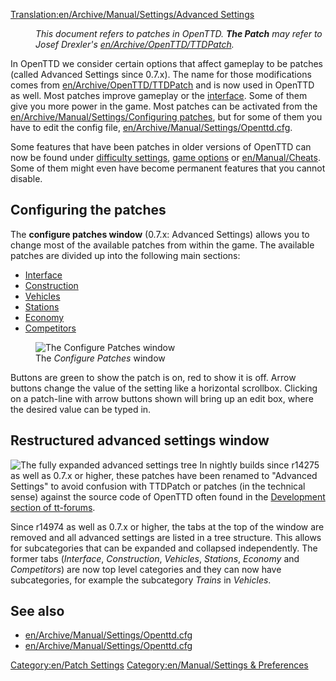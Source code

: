 [[Translation:en/Archive/Manual/Settings/Advanced Settings]]
{{en/Manual/Navigation}}

:''This document refers to patches in OpenTTD. '''The Patch''' may refer to Josef Drexler's [[en/Archive/OpenTTD/TTDPatch]].''

In OpenTTD we consider certain options that affect gameplay to be patches (called Advanced Settings since 0.7.x). The name for those modifications comes from [[en/Archive/OpenTTD/TTDPatch]] and is now used in OpenTTD as well. Most patches improve gameplay or the [[en/Manual/Game interface|interface]]. Some of them give you more power in the game. Most patches can be activated from the [[en/Archive/Manual/Settings/Configuring patches]], but for some of them you have to edit the config file, [[en/Archive/Manual/Settings/Openttd.cfg]].

Some features that have been patches in older versions of OpenTTD can now be found under [[en/Archive/Manual/Settings/Difficulty|difficulty settings]], [[en/Manual/Game options window|game options]] or [[en/Manual/Cheats]]. Some of them might even have become permanent features that you cannot disable.

==Configuring the patches==
The '''configure patches window''' (0.7.x: Advanced Settings) allows you to change most of the available patches from within the game. The available patches are divided up into the following main sections:

*[[en/Archive/Manual/Settings/Advanced Settings/Interface|Interface]]
*[[en/Archive/Manual/Settings/Advanced Settings/Construction|Construction]]
*[[en/Archive/Manual/Settings/Advanced Settings/Vehicles|Vehicles]]
*[[en/Archive/Manual/Settings/Advanced Settings/Stations|Stations]]
*[[en/Archive/Manual/Settings/Advanced Settings/Economy|Economy]]
*[[en/Archive/Manual/Settings/Advanced Settings/Competitors|Competitors]]
[[File:en/Patches-Interface-0.4.0.png|right|frame|The ''Configure Patches'' window]]

Buttons are green to show the patch is on, red to show it is off. Arrow buttons change the value of the setting like a horizontal scrollbox. Clicking on a patch-line with arrow buttons shown will bring up an edit box, where the desired value can be typed in.

{{en/Archive/Manual/Settings/Patch Config}}
{{en/-}}

== Restructured advanced settings window ==

{{en/Nightly}}
[[File:en/Archive/Manual/Settings/Advanced options full.png|thumb|The fully expanded advanced settings tree]]
In nightly builds since r14275 as well as 0.7.x or higher, these patches have been renamed to "Advanced Settings" to avoid confusion with TTDPatch or patches (in the technical sense) against the source code of OpenTTD often found in the [http://www.tt-forums.net/viewforum.php?f=33 Development section of tt-forums].

Since r14974 as well as 0.7.x or higher, the tabs at the top of the window are removed and all advanced settings are listed in a tree structure. This allows for subcategories that can be expanded and collapsed independently. The former tabs (''Interface'', ''Construction'', ''Vehicles'', ''Stations'', ''Economy'' and ''Competitors'') are now top level categories and they can now have subcategories, for example the subcategory ''Trains'' in ''Vehicles''.



==See also==
*[[en/Archive/Manual/Settings/Openttd.cfg]]
*[[en/Archive/Manual/Settings/Openttd.cfg]]

[[Category:en/Patch Settings]]
[[Category:en/Manual/Settings & Preferences]]